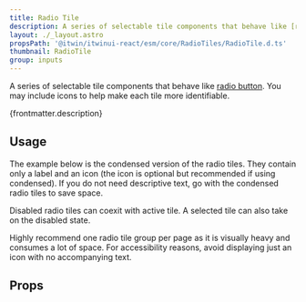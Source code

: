 ```yaml
---
title: Radio Tile
description: A series of selectable tile components that behave like [radio button](radio).
layout: ./_layout.astro
propsPath: '@itwin/itwinui-react/esm/core/RadioTiles/RadioTile.d.ts'
thumbnail: RadioTile
group: inputs
---
```



A series of selectable tile components that behave like [radio button](radio). You may include icons to help make each tile more identifiable.

<p>{frontmatter.description}</p>

<LiveExample src='RadioTile.main.tsx'>
  <AllExamples.RadioTileMainExample client:load />
</LiveExample>

## Usage

The example below is the condensed version of the radio tiles. They contain only a label and an icon (the icon is optional but recommended if using condensed). If you do not need descriptive text, go with the condensed radio tiles to save space.

Disabled radio tiles can coexit with active tile. A selected tile can also take on the disabled state.

<LiveExample src='RadioTile.color.tsx'>
  <AllExamples.RadioTileColorExample client:load />
</LiveExample>

Highly recommend one radio tile group per page as it is visually heavy and consumes a lot of space. For accessibility reasons, avoid displaying just an icon with no accompanying text.

## Props

<PropsTable path={frontmatter.propsPath} />

